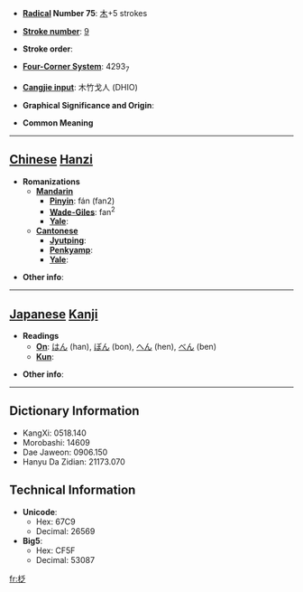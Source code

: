 * '''[[Wiktionary:Chinese radical index| Radical]] Number 75''': [[Wiktionary:Chinese radical index 木|木]]+5 strokes

* '''[[Wiktionary:Chinese total strokes index|Stroke number]]''': [[Wiktionary:Chinese total strokes index 9|9]]

* '''Stroke order''': 

* '''[[Wiktionary:Chinese four corner index|Four-Corner System]]''': 4293<sub>7</sub>

* '''[[Wiktionary:Chinese Cangjie index|Cangjie input]]''': 木竹戈人 (DHIO)

* '''Graphical Significance and Origin''': 

* '''Common Meaning'''

----

== [[Chinese]] [[Hanzi]] ==

* '''Romanizations'''
** '''[[Mandarin]]'''
*** '''[[Pinyin]]''': fán (fan2)
*** '''[[Wade-Giles]]''': fan<sup>2</sup>
*** '''[[Yale]]''': 
** '''[[Cantonese]]'''
*** '''[[Jyutping]]''':
*** '''[[Penkyamp]]''': 
*** '''[[Yale]]''': 

* '''Other info''': 

----

== [[Japanese]] [[Kanji]] ==

* '''Readings'''
** '''[[On]]''': [[はん]] (han), [[ぼん]] (bon), [[へん]] (hen), [[べん]] (ben)
** '''[[Kun]]''': 

* '''Other info''':  

----

== Dictionary Information ==

* KangXi: 0518.140
* Morobashi: 14609
* Dae Jaweon: 0906.150
* Hanyu Da Zidian: 21173.070

== Technical Information ==

* '''Unicode''':
** Hex: 67C9
** Decimal: 26569
* '''Big5''':
** Hex: CF5F
** Decimal: 53087

[[fr:柉]]